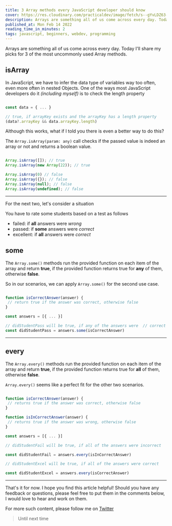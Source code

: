 ```yaml
---
title: 3 Array methods every JavaScript developer should know
cover: https://res.cloudinary.com/practicaldev/image/fetch/s--gYvLDZ63--/c_imagga_scale,f_auto,fl_progressive,h_420,q_auto,w_1000/https://dev-to-uploads.s3.amazonaws.com/uploads/articles/ncxe6zgw9f80umm58yh7.png
description: Arrays are something all of us come across every day. Today I'll share my picks for 3 of the most...
published_at: Mon Feb 14 2022
reading_time_in_minutes: 2
tags: javascript, beginners, webdev, programming
---
```


Arrays are something all of us come across every day. Today I'll share my picks for 3 of the most uncommonly used Array methods.

## isArray

In JavaScript, we have to infer the data type of variables way too often, even more often in nested Objects. One of the ways most JavaScript developers do it _(including myself)_ is to check the length property

```ts

const data = { ... }

// true, if arrayKey exists and the arrayKey has a length property
(data?.arrayKey && data.arrayKey.length) 

```

Although this works, what if I told you there is even a better way to do this?

The `Array.isArray(param: any)` call checks if the passed value is indeed an array or not and returns a boolean value. 

```ts

Array.isArray([]); // true
Array.isArray(new Array(22)); // true

Array.isArray(0) // false
Array.isArray({}); // false
Array.isArray(null); // false
Array.isArray(undefined); // false

```

---

For the next two, let's consider a situation

You have to rate some students based on a test as follows
- failed: if **all** answers were _wrong_
- passed: if **some** answers were _correct_
- excellent: if **all** answers were _correct_

## some

The `Array.some()` methods run the provided function on each item of the array and return **true**, if the provided function returns true for **any** of them, otherwise **false**. 

So in our scenarios, we can apply `Array.some()` for the second use case.

```ts

function isCorrectAnswer(answer) { 
 // return true if the answer was correct, otherwise false 
}

const answers = [{ ... }]

// didStudentPass will be true, if any of the answers were  // correct
const didStudentPass = answers.some(isCorrectAnswer)

```

---

## every

The `Array.every()` methods run the provided function on each item of the array and return **true**, if the provided function returns true for **all** of them, otherwise **false**. 

`Array.every()` seems like a perfect fit for the other two scenarios. 

```ts

function isCorrectAnswer(answer) { 
 // returns true if the answer was correct, otherwise false 
}

function isInCorrectAnswer(answer) { 
 // returns true if the answer was wrong, otherwise false 
}

const answers = [{ ... }]

// didStudentFail will be true, if all of the answers were incorrect    

const didStudentFail = answers.every(isInCorrectAnswer)

// didStudentExcel will be true, if all of the answers were correct    

const didStudentExcel = answers.every(isCorrectAnswer)
```

---

That's it for now. I hope you find this article helpful! Should you have any feedback or questions, please feel free to put them in the comments below, I would love to hear and work on them.

For more such content, please follow me on [Twitter](https://twitter.com/sun_anshuman)

> Until next time

 
    